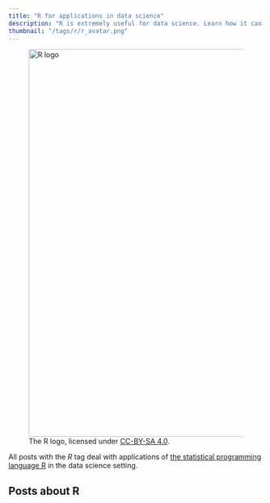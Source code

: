 ```yaml
---
title: "R for applications in data science"
description: "R is extremely useful for data science. Learn how it can be used in machine learning, data visualization, and statistics."
thumbnail: "/tags/r/r_avatar.png"
---
```

<figure>
<img src="/tags/r/r_avatar.png" width = "991" height = "768" alt = "R logo">
<figcaption>The R logo, licensed under [CC-BY-SA 4.0](https://de.wikipedia.org/wiki/Datei:R_logo.svg).</figcaption>
</figure>

All posts with the *R* tag deal with applications of [the statistical programming language R](https://www.r-project.org/) in the data science setting. 

## Posts about R

